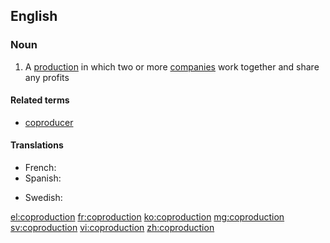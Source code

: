 ==English==

===Noun===
{{wikipedia}}
{{en-noun}}

# A [[production]] in which two or more [[company|companies]] work together and share any profits

====Related terms====
* [[coproducer]]

====Translations====
{{trans-top|coproduction}}
* French: {{t|fr|coproduction|f}}
* Spanish: {{t-|es|coproducción|f}}
{{trans-mid}}
* Swedish: {{t-|sv|samprodukion|c}}
{{trans-bottom}}

[[el:coproduction]]
[[fr:coproduction]]
[[ko:coproduction]]
[[mg:coproduction]]
[[sv:coproduction]]
[[vi:coproduction]]
[[zh:coproduction]]